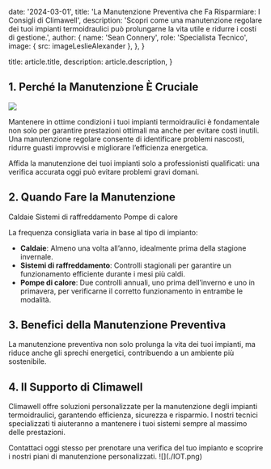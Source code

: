 
  date: '2024-03-01',
  title: 'La Manutenzione Preventiva che Fa Risparmiare: I Consigli di Climawell',
  description:
    'Scopri come una manutenzione regolare dei tuoi impianti termoidraulici può prolungarne la vita utile e ridurre i costi di gestione.',
  author: {
    name: 'Sean Connery',
    role: 'Specialista Tecnico',
    image: { src: imageLeslieAlexander },
  },
}

  title: article.title,
  description: article.description,
}

## 1. Perché la Manutenzione È Cruciale

![](./efficenza.png)


Mantenere in ottime condizioni i tuoi impianti termoidraulici è fondamentale non solo per garantire prestazioni ottimali ma anche per evitare costi inutili. Una manutenzione regolare consente di identificare problemi nascosti, ridurre guasti improvvisi e migliorare l’efficienza energetica.

<TopTip>
  Affida la manutenzione dei tuoi impianti solo a professionisti qualificati: una verifica accurata oggi può evitare problemi gravi domani.
</TopTip>

## 2. Quando Fare la Manutenzione

<TagList>
  <TagListItem>Caldaie</TagListItem>
  <TagListItem>Sistemi di raffreddamento</TagListItem>
  <TagListItem>Pompe di calore</TagListItem>
</TagList>

La frequenza consigliata varia in base al tipo di impianto:

- **Caldaie**: Almeno una volta all’anno, idealmente prima della stagione invernale.
- **Sistemi di raffreddamento**: Controlli stagionali per garantire un funzionamento efficiente durante i mesi più caldi.
- **Pompe di calore**: Due controlli annuali, uno prima dell’inverno e uno in primavera, per verificarne il corretto funzionamento in entrambe le modalità.



## 3. Benefici della Manutenzione Preventiva

La manutenzione preventiva non solo prolunga la vita dei tuoi impianti, ma riduce anche gli sprechi energetici, contribuendo a un ambiente più sostenibile.




## 4. Il Supporto di Climawell

Climawell offre soluzioni personalizzate per la manutenzione degli impianti termoidraulici, garantendo efficienza, sicurezza e risparmio. I nostri tecnici specializzati ti aiuteranno a mantenere i tuoi sistemi sempre al massimo delle prestazioni.

<TopTip>
  Contattaci oggi stesso per prenotare una verifica del tuo impianto e scoprire i nostri piani di manutenzione personalizzati.
</TopTip>
![](./IOT.png)
